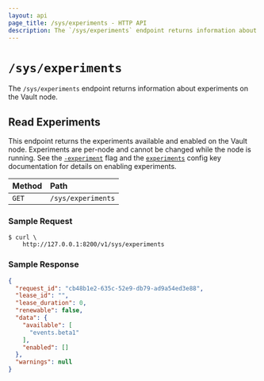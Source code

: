 ```yaml
---
layout: api
page_title: /sys/experiments - HTTP API
description: The `/sys/experiments` endpoint returns information about experiments on the Vault node.
---
```


# `/sys/experiments`

The `/sys/experiments` endpoint returns information about experiments on the Vault node.

## Read Experiments

This endpoint returns the experiments available and enabled on the Vault node.
Experiments are per-node and cannot be changed while the node is running. See
the [`-experiment`](/docs/commands/server#experiment) flag and the
[`experiments`](/docs/configuration#experiments) config key documentation for
details on enabling experiments.

| Method | Path               |
| :----- | :----------------- |
| `GET`  | `/sys/experiments` |

### Sample Request

```shell-session
$ curl \
    http://127.0.0.1:8200/v1/sys/experiments
```

### Sample Response

```json
{
  "request_id": "cb48b1e2-635c-52e9-db79-ad9a54ed3e88",
  "lease_id": "",
  "lease_duration": 0,
  "renewable": false,
  "data": {
    "available": [
      "events.beta1"
    ],
    "enabled": []
  },
  "warnings": null
}
```
